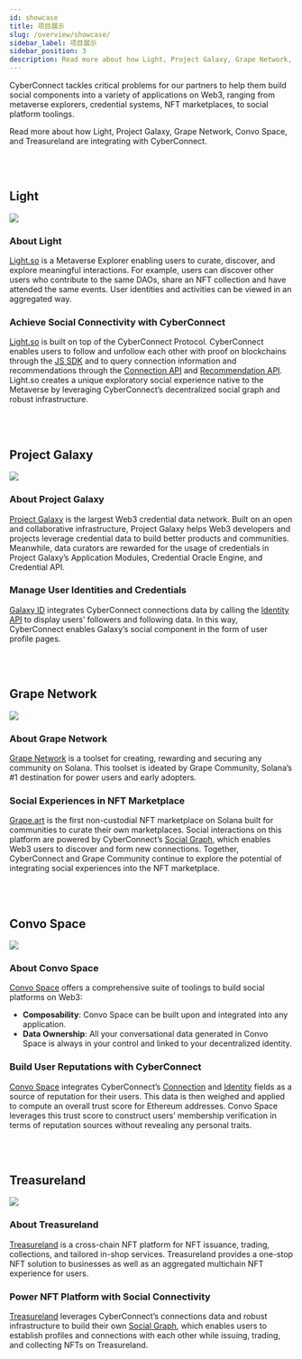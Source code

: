 ```yaml
---
id: showcase
title: 项目展示
slug: /overview/showcase/
sidebar_label: 项目展示
sidebar_position: 3
description: Read more about how Light, Project Galaxy, Grape Network, Convo Space, and Treasureland are integrating with CyberConnect.
---
```


CyberConnect tackles critical problems for our partners to help them build social components into a variety of applications on Web3, ranging from metaverse explorers, credential systems, NFT marketplaces, to social platform toolings.

Read more about how Light, Project Galaxy, Grape Network, Convo Space, and Treasureland are integrating with CyberConnect.

<br></br>

## Light

<div style={{ textAlign: "center" }}>
  <img src="/img/v0.8.0/light.png" />
</div>

### About Light

[Light.so](https://light.so/home) is a Metaverse Explorer enabling users to curate, discover, and explore meaningful interactions. For example, users can discover other users who contribute to the same DAOs, share an NFT collection and have attended the same events. User identities and activities can be viewed in an aggregated way.

### Achieve Social Connectivity **with CyberConnect**

[Light.so](http://Light.so) is built on top of the CyberConnect Protocol. CyberConnect enables users to follow and unfollow each other with proof on blockchains through the [JS SDK](/cyberconnect-sdk/connect-with-js-sdk/) and to query connection information and recommendations through the [Connection API](/cyberconnect-api/graphql-api/connections/) and [Recommendation API](/cyberconnect-api/graphql-api/recommendations/). Light.so creates a unique exploratory social experience native to the Metaverse by leveraging CyberConnect’s decentralized social graph and robust infrastructure.

<br></br>

## Project Galaxy

<div style={{ textAlign: "center" }}>
  <img src="/img/v0.8.0/project-galaxy.png" />
</div>

### About Project Galaxy

[Project Galaxy](https://galaxy.eco/) is the largest Web3 credential data network. Built on an open and collaborative infrastructure, Project Galaxy helps Web3 developers and projects leverage credential data to build better products and communities. Meanwhile, data curators are rewarded for the usage of credentials in Project Galaxy’s Application Modules, Credential Oracle Engine, and Credential API.

### Manage User Identities and Credentials

[Galaxy ID](https://galaxy.eco/galaxyid/) integrates CyberConnect connections data by calling the [Identity API](/cyberconnect-api/graphql-api/identity/) to display users’ followers and following data. In this way, CyberConnect enables Galaxy’s social component in the form of user profile pages.

<br></br>

## Grape Network

<div style={{ textAlign: "center" }}>
  <img src="/img/v0.8.0/grape-network.png" />
</div>

### About Grape Network

[Grape Network](https://grapes.network/) is a toolset for creating, rewarding and securing any community on Solana. This toolset is ideated by Grape Community, Solana’s #1 destination for power users and early adopters.

### Social Experiences in NFT Marketplace

[Grape.art](https://grape.art/) is the first non-custodial NFT marketplace on Solana built for communities to curate their own marketplaces. Social interactions on this platform are powered by CyberConnect’s [Social Graph](/concepts/social-graph/), which enables Web3 users to discover and form new connections. Together, CyberConnect and Grape Community continue to explore the potential of integrating social experiences into the NFT marketplace.

<br></br>

## Convo Space

<div style={{ textAlign: "center" }}>
  <img src="/img/v0.8.0/convo-space.png" />
</div>

### About Convo Space

[Convo Space](https://theconvo.space/) offers a comprehensive suite of toolings to build social platforms on Web3:

- **Composability**: Convo Space can be built upon and integrated into any application.
- **Data** **Ownership**: All your conversational data generated in Convo Space is always in your control and linked to your decentralized identity.

### Build User Reputations with CyberConnect

[Convo Space](https://theconvo.space/) integrates CyberConnect’s [Connection](/concepts/connection/) and [Identity](/concepts/identity/) fields as a source of reputation for their users. This data is then weighed and applied to compute an overall trust score for Ethereum addresses. Convo Space leverages this trust score to construct users’ membership verification in terms of reputation sources without revealing any personal traits.

<br></br>

## Treasureland

<div style={{ textAlign: "center" }}>
  <img src="/img/v0.8.0/treasureland.jpeg" />
</div>

### About Treasureland

[Treasureland](https://treasureland.market/) is a cross-chain NFT platform for NFT issuance, trading, collections, and tailored in-shop services. Treasureland provides a one-stop NFT solution to businesses as well as an aggregated multichain NFT experience for users.

### Power NFT Platform with Social Connectivity

[Treasureland](https://treasureland.market/) leverages CyberConnect’s connections data and robust infrastructure to build their own [Social Graph](/concepts/social-graph/), which enables users to establish profiles and connections with each other while issuing, trading, and collecting NFTs on Treasureland.
